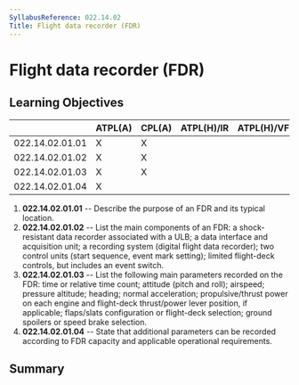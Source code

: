 ```yaml
---
SyllabusReference: 022.14.02
Title: Flight data recorder (FDR)
---
```


# Flight data recorder (FDR)

## Learning Objectives

|                 | ATPL(A) | CPL(A) | ATPL(H)/IR | ATPL(H)/VFR | CPL(H) | IR  | CBIR(A) |
| --------------- | ------- | ------ | ---------- | ----------- | ------ | --- | ------- |
| 022.14.02.01.01 | X       | X      |            |             |        |     |         |
| 022.14.02.01.02 | X       | X      |            |             |        |     |         |
| 022.14.02.01.03 | X       | X      |            |             |        |     |         |
| 022.14.02.01.04 | X       |        |            |             |        |     |         |

1.  **022.14.02.01.01** -- Describe the purpose of an FDR and its typical
    location.
2.  **022.14.02.01.02** -- List the main components of an FDR: a shock-resistant
    data recorder associated with a ULB; a data interface and acquisition unit;
    a recording system (digital flight data recorder); two control units (start
    sequence, event mark setting); limited flight-deck controls, but includes an
    event switch.
3.  **022.14.02.01.03** -- List the following main parameters recorded on the
    FDR: time or relative time count; attitude (pitch and roll); airspeed;
    pressure altitude; heading; normal acceleration; propulsive/thrust power on
    each engine and flight-deck thrust/power lever position, if applicable;
    flaps/slats configuration or flight-deck selection; ground spoilers or speed
    brake selection.
4.  **022.14.02.01.04** -- State that additional parameters can be recorded
    according to FDR capacity and applicable operational requirements.

## Summary

